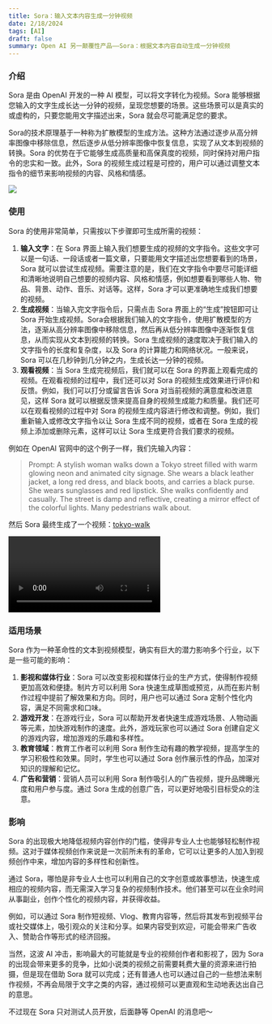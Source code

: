 ```yaml
---
title: Sora：输入文本内容生成一分钟视频
date: 2/18/2024
tags: [AI]
draft: false
summary: Open AI 另一颠覆性产品——Sora：根据文本内容自动生成一分钟视频
---
```


### 介绍

Sora 是由 OpenAI 开发的一种 AI 模型，可以将文字转化为视频。Sora 能够根据您输入的文字生成长达一分钟的视频，呈现您想要的场景。这些场景可以是真实的或虚构的，只要您能用文字描述出来，Sora 就会尽可能满足您的要求。

Sora的技术原理基于一种称为扩散模型的生成方法。这种方法通过逐步从高分辨率图像中移除信息，然后逐步从低分辨率图像中恢复信息，实现了从文本到视频的转换。Sora 的优势在于它能够生成高质量和高保真度的视频，同时保持对用户指令的忠实和一致。此外，Sora 的视频生成过程是可控的，用户可以通过调整文本指令的细节来影响视频的内容、风格和情感。

![](https://note.ihsxu.com/api/imgs/sora.png)

### 使用

Sora 的使用非常简单，只需按以下步骤即可生成所需的视频：

1.  **输入文字**：在 Sora 界面上输入我们想要生成的视频的文字指令。这些文字可以是一句话、一段话或者一篇文章，只要能用文字描述出您想要看到的场景，Sora 就可以尝试生成视频。需要注意的是，我们在文字指令中要尽可能详细和清晰地说明自己想要的视频内容、风格和情感，例如想要看到哪些人物、物品、背景、动作、音乐、对话等。这样，Sora 才可以更准确地生成我们想要的视频。
2.  **生成视频**：当输入完文字指令后，只需点击 Sora 界面上的“生成”按钮即可让 Sora 开始生成视频。Sora会根据我们输入的文字指令，使用扩散模型的方法，逐渐从高分辨率图像中移除信息，然后再从低分辨率图像中逐渐恢复信息，从而实现从文本到视频的转换。Sora 生成视频的速度取决于我们输入的文字指令的长度和复杂度，以及 Sora 的计算能力和网络状况。一般来说，Sora 可以在几秒钟到几分钟之内，生成长达一分钟的视频。
3.  **观看视频**：当 Sora 生成完视频后，我们就可以在 Sora 的界面上观看完成的视频。在观看视频的过程中，我们还可以对 Sora 的视频生成效果进行评价和反馈。例如，我们可以打分或留言告诉 Sora 对当前视频的满意度和改进意见，这样 Sora 就可以根据反馈来提高自身的视频生成能力和质量。我们还可以在观看视频的过程中对 Sora 的视频生成内容进行修改和调整。例如，我们重新输入或修改文字指令以让 Sora 生成不同的视频，或者在 Sora 生成的视频上添加或删除元素，这样可以让 Sora 生成更符合我们要求的视频。

例如在 OpenAI 官网中的这个例子一样，我们先输入内容：

> Prompt: A stylish woman walks down a Tokyo street filled with warm glowing neon and animated city signage. She wears a black leather jacket, a long red dress, and black boots, and carries a black purse. She wears sunglasses and red lipstick. She walks confidently and casually. The street is damp and reflective, creating a mirror effect of the colorful lights. Many pedestrians walk about.

然后 Sora 最终生成了一个视频：[tokyo-walk](https://note.ihsxu.com/api/video/tokyo-walk.mp4)

<video src="https://note.ihsxu.com/api/video/tokyo-walk.mp4" controls></video>

### 适用场景

Sora 作为一种革命性的文本到视频模型，确实有巨大的潜力影响多个行业，以下是一些可能的影响：

1.  **影视和媒体行业**：Sora 可以改变影视和媒体行业的生产方式，使得制作视频更加高效和便捷。制片方可以利用 Sora 快速生成草图或预览，从而在影片制作过程中提前了解效果和方向。同时，用户也可以通过 Sora 定制个性化内容，满足不同需求和口味。
2.  **游戏开发**：在游戏行业，Sora 可以帮助开发者快速生成游戏场景、人物动画等元素，加快游戏制作的速度。此外，游戏玩家也可以通过 Sora 创建自定义的游戏内容，增加游戏的乐趣和多样性。
3.  **教育领域**：教育工作者可以利用 Sora 制作生动有趣的教学视频，提高学生的学习积极性和效果。同时，学生也可以通过 Sora 创作展示性的作品，加深对知识的理解和记忆。
4.  **广告和营销**：营销人员可以利用 Sora 制作吸引人的广告视频，提升品牌曝光度和用户参与度。通过 Sora 生成的创意广告，可以更好地吸引目标受众的注意。

### 影响

Sora 的出现极大地降低视频内容创作的门槛，使得非专业人士也能够轻松制作视频。这对于媒体视频创作来说是一次前所未有的革命，它可以让更多的人加入到视频创作中来，增加内容的多样性和创新性。

通过 Sora，哪怕是非专业人士也可以利用自己的文字创意或故事想法，快速生成相应的视频内容，而无需深入学习复杂的视频制作技术。他们甚至可以在业余时间从事副业，创作个性化的视频内容，并获得收益。

例如，可以通过 Sora 制作短视频、Vlog、教育内容等，然后将其发布到视频平台或社交媒体上，吸引观众的关注和分享。如果内容受到欢迎，可能会带来广告收入、赞助合作等形式的经济回报。

当然，这波 AI 冲击，影响最大的可能就是专业的视频创作者和影视了，因为 Sora 的出现会带来更多的竞争，比如小说类的视频之前需要耗费大量的资源来进行拍摄，但是现在借助 Sora 就可以完成；还有普通人也可以通过自己的一些想法来制作视频，不再会局限于文字之类的内容，通过视频可以更直观和生动地表达出自己的意思。

不过现在 Sora 只对测试人员开放，后面静等 OpenAI 的消息吧～

